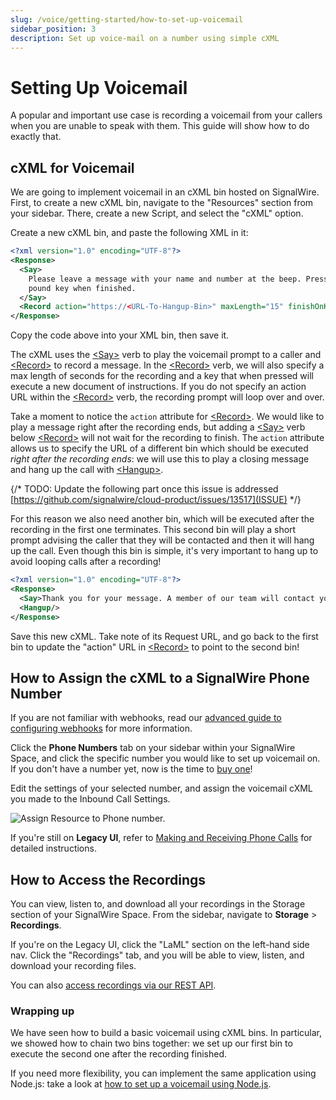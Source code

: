 ```yaml
---
slug: /voice/getting-started/how-to-set-up-voicemail
sidebar_position: 3
description: Set up voice-mail on a number using simple cXML
---
```


# Setting Up Voicemail

A popular and important use case is recording a voicemail from your callers when you are unable to speak with them. This guide will show how to do exactly that.

## cXML for Voicemail

We are going to implement voicemail in an cXML bin hosted on SignalWire. 
First, to create a new cXML bin, navigate to the "Resources" section from your sidebar. There, create
a new Script, and select the "cXML" option. 

Create a new cXML bin, and paste the following XML in it:

```xml
<?xml version="1.0" encoding="UTF-8"?>
<Response>
  <Say>
    Please leave a message with your name and number at the beep. Press the
    pound key when finished.
  </Say>
  <Record action="https://<URL-To-Hangup-Bin>" maxLength="15" finishOnKey="#" />
</Response>
```

Copy the code above into your XML bin, then save it.

The cXML uses the [&lt;Say>] verb to play 
the voicemail prompt to a caller and [&lt;Record>] to record a message.
In the [&lt;Record>] verb, we will also specify a max length of seconds for the recording 
and a key that when pressed will execute a new document of instructions. If you do not specify an action URL within the 
[&lt;Record>] verb, the recording prompt will loop over and over.


Take a moment to notice the `action` attribute for [&lt;Record>]. We would like to play a 
message right after the recording ends, but adding a [&lt;Say>] verb below 
[&lt;Record>] will not wait for the recording to finish.
The `action` attribute allows us to specify the URL of a different bin which should be executed _right after the recording ends_: 
we will use this to play a closing message and hang up the call with [&lt;Hangup>].

{/* TODO: Update the following part once this issue is addressed [https://github.com/signalwire/cloud-product/issues/13517](ISSUE) */}

For this reason we also need another bin, which will be executed after the recording in the first one terminates. This second bin will 
play a short prompt advising the caller that they will be contacted and then it will hang up the call. Even though this bin is 
simple, it's very important to hang up to avoid looping calls after a recording!

```xml
<?xml version="1.0" encoding="UTF-8"?>
<Response>
  <Say>Thank you for your message. A member of our team will contact you shortly. Goodbye!</Say>
  <Hangup/>
</Response>
```

Save this new cXML. Take note of its Request URL, and go back to the first bin to update the "action" URL in 
[&lt;Record>] to point to the second bin!

[&lt;Record>]:/compatibility-api/cxml/voice/record
[&lt;Hangup>]:/compatibility-api/cxml/voice/hangup
[&lt;Say>]:/compatibility-api/cxml/voice/say


## How to Assign the cXML to a SignalWire Phone Number

If you are not familiar with webhooks, 
read our [advanced guide to configuring webhooks](/platform/phone-numbers/guides/how-to-configure-your-webhook) 
for more information.

Click the **Phone Numbers** tab on your sidebar within your SignalWire Space, 
and click the specific number you would like to set up voicemail on. 
If you don't have a number yet, now is the time to [buy one](/platform/phone-numbers/getting-started/buying-a-phone-number)!

Edit the settings of your selected number, and assign the voicemail cXML you made to
the Inbound Call Settings.

![Assign Resource to Phone number.](@image/dashboard/phone-numbers/assign-resource.png)


<NewLegacy />

If you're still on **Legacy UI**, refer to [Making and Receiving Phone Calls](../making-and-receiving-phone-calls/index.mdx) for detailed instructions.

## How to Access the Recordings

You can view, listen to, and download all your recordings in the Storage section of your SignalWire Space. From the sidebar, navigate to **Storage** > **Recordings**.

If you're on the Legacy UI, click the "LaML" section on the left-hand side nav. Click the "Recordings" tab, and you will be able to view, listen, and 
download your recording files. 

You can also [access recordings via our  REST API](/rest/compatibility-api/endpoints/retrieve-recording).

### Wrapping up

We have seen how to build a basic voicemail using cXML bins. In
particular, we showed how to chain two bins together: we set up our first bin to
execute the second one after the recording finished.

If you need more flexibility, you can implement the same application using Node.js:
take a look at [how to set up a voicemail using Node.js](/sdks/reference/realtime-sdk/guides/voice/setting-up-voicemail).